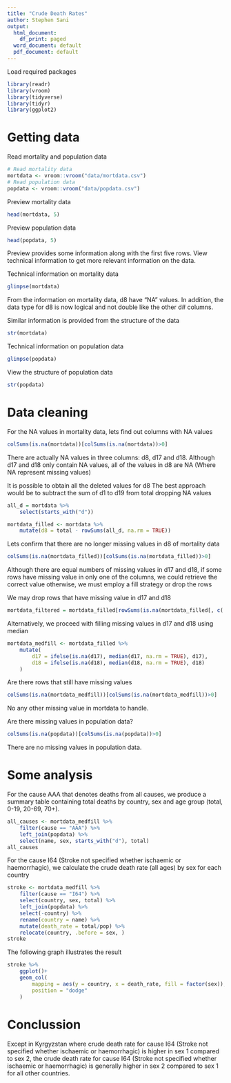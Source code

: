 ---
title: "Crude Death Rates"
author: Stephen Sani
output:
  html_document:
    df_print: paged
  word_document: default
  pdf_document: default
---

Load required packages

```{r message=FALSE, warning=FALSE}
library(readr)
library(vroom)
library(tidyverse)
library(tidyr)
library(ggplot2)
```

# Getting data
Read mortality and population data
```{r message=FALSE, warning=FALSE}
# Read mortality data
mortdata <- vroom::vroom("data/mortdata.csv")
# Read population data
popdata <- vroom::vroom("data/popdata.csv")
```

Preview mortality data
```{r}
head(mortdata, 5)
```

Preview population data
```{r}
head(popdata, 5)
```

Preview provides some information along with the first five rows. 
View technical information to get more relevant information on the data.

Technical information on mortality data
```{r}
glimpse(mortdata)

```
From the information on mortality data, d8 have "NA" values. In addition, the data type for d8 is now logical and not double like the other d# columns.

Similar information is provided from the structure of the data
```{r}
str(mortdata)

```

Technical information on population data

```{r}
glimpse(popdata)

```

View the structure of population data
```{r}
str(popdata)
```

# Data cleaning
For the NA values in mortality data, lets find out columns with NA values
```{r}
colSums(is.na(mortdata))[colSums(is.na(mortdata))>0]

```

There are actually NA values in three columns: d8, d17 and d18. Although d17 and d18 only contain NA values, all of the values in d8 are NA (Where NA represent missing values)

It is possible to obtain all the deleted values for d8
The best approach would be to subtract the sum of d1 to d19 from total dropping NA values

```{r}
all_d = mortdata %>%
    select(starts_with("d"))

mortdata_filled <- mortdata %>%
    mutate(d8 = total - rowSums(all_d, na.rm = TRUE))

```

Lets confirm that there are no longer missing values in d8 of mortality data
```{r}
colSums(is.na(mortdata_filled))[colSums(is.na(mortdata_filled))>0]
```
Although there are equal numbers of missing values in d17 and d18, if some rows have missing value in only one of the columns, we could retrieve the correct value otherwise, we must employ a fill strategy or drop the rows

We may drop rows that have missing value in d17 and d18
```{r}
mortdata_filtered = mortdata_filled[rowSums(is.na(mortdata_filled[, c('d17', 'd18')])) != 2, ]
```

Alternatively, we proceed with filling missing values in d17 and d18 using median
```{r}
mortdata_medfill <- mortdata_filled %>% 
    mutate(
        d17 = ifelse(is.na(d17), median(d17, na.rm = TRUE), d17),
        d18 = ifelse(is.na(d18), median(d18, na.rm = TRUE), d18)
    )
```


Are there rows that still have missing values
```{r}
colSums(is.na(mortdata_medfill))[colSums(is.na(mortdata_medfill))>0]
```
No any other missing value in mortdata to handle.

Are there missing values in population data?
```{r}
colSums(is.na(popdata))[colSums(is.na(popdata))>0]
```
There are no missing values in population data.

# Some analysis
For the cause AAA that denotes deaths from all causes, we produce a summary table containing total deaths by country, sex and age group (total, 0-19, 20-69, 70+).  
```{r}
all_causes <- mortdata_medfill %>%
    filter(cause == "AAA") %>%
    left_join(popdata) %>%
    select(name, sex, starts_with("d"), total)
all_causes
```

For the cause I64 (Stroke not specified whether ischaemic or haemorrhagic), we calculate the crude death rate (all ages) by sex for each country
```{r}
stroke <- mortdata_medfill %>%
    filter(cause == "I64") %>%
    select(country, sex, total) %>%
    left_join(popdata) %>%
    select(-country) %>%
    rename(country = name) %>%
    mutate(death_rate = total/pop) %>%
    relocate(country, .before = sex, )
stroke
```

The following graph illustrates the result
```{r}
stroke %>%
    ggplot()+
    geom_col(
        mapping = aes(y = country, x = death_rate, fill = factor(sex)), 
        position = "dodge"
    )
```

# Conclussion
Except in Kyrgyzstan where crude death rate for cause I64 (Stroke not specified whether ischaemic or haemorrhagic) is higher in sex 1 compared to sex 2, the crude death rate for cause I64 (Stroke not specified whether ischaemic or haemorrhagic) is generally higher in sex 2 compared to sex 1 for all other countries.